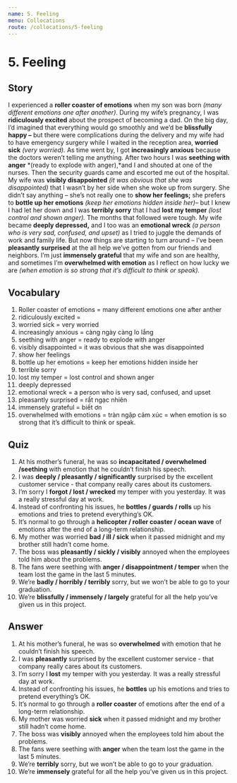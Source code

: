 ```yaml
---
name: 5. Feeling
menu: Collocations
route: /collocations/5-feeling
---
```


# 5. Feeling

## Story
I experienced a **roller coaster of emotions** when my son was born *(many different emotions one after another)*. During my wife’s pregnancy, I was **ridiculously excited** about the prospect of becoming a dad. On the big day, I’d imagined that everything would go smoothly and we’d be **blissfully happy –** but there were complications during the delivery and my wife had to have emergency surgery while I waited in the reception area, **worried sick** *(very worried).*
As time went by, I got **increasingly anxious** because the doctors weren’t telling me anything. After two hours I was **seething with anger** *(ready to explode with anger),*and I and shouted at one of the nurses. Then the security guards came and escorted me out of the hospital. 
My wife was **visibly disappointed** *(it was obvious that she was disappointed)* that I wasn’t by her side when she woke up from surgery. She didn’t say anything – she’s not really one to **show her feelings;** she prefers to **bottle up her emotions** *(keep her emotions hidden inside her)*– but I knew I had let her down and I was **terribly sorry** that I had **lost my temper** *(lost control and shown anger).*
The months that followed were tough. My wife became **deeply depressed,** and I too was an **emotional wreck** *(a person who is very sad, confused, and upset)* as I tried to juggle the demands of work and family life. But now things are starting to turn around – I’ve been **pleasantly surprised** at the all help we’ve gotten from our friends and neighbors. 
I’m just **immensely grateful** that my wife and son are healthy, and sometimes I’m **overwhelmed with emotion** as I reflect on how lucky we are *(when emotion is so strong that it’s difficult to think or speak).*

## Vocabulary
1. Roller coaster of emotions = many different emotions one after anther
2. ridiculously excited = 
3. worried sick = very worried
4. increasingly anxious = càng ngày càng lo lắng 
5. seething with anger = ready to explode with anger
6. visibly disappointed = it was obvious that she was disappointed
7. show her feelings
8. bottle up her emotions = keep her emotions hidden inside her
9. terrible sorry
10. lost my temper = lost control and shown anger
11. deeply depressed
12. emotional wreck = a person who is very sad, confused, and upset
13. pleasantly surprised = rất ngạc nhiên
14. immensely grateful = biết ơn
15. overwhelmed with  emotions = tràn ngập cảm xúc = when emotion is so strong that it’s difficult to think or speak.

## Quiz
1. At his mother’s funeral, he was so **incapacitated / overwhelmed /seething** with emotion that he couldn’t finish his speech. 
2. I was **deeply / pleasantly / significantly** surprised by the excellent customer service - that company really cares about its customers. 
3. I’m sorry I **forgot / lost / wrecked** my temper with you yesterday. It was a really stressful day at work. 
4. Instead of confronting his issues, he **bottles / guards / rolls** up his emotions and tries to pretend everything’s OK. 
5. It’s normal to go through a **helicopter / roller coaster / ocean wave** of emotions after the end of a long-term relationship. 
6. My mother was worried **bad / ill / sick** when it passed midnight and my brother still hadn’t come home. 
7. The boss was **pleasantly / sickly / visibly** annoyed when the employees told him about the problems. 
8. The fans were seething with **anger / disappointment / temper** when the team lost the game in the last 5 minutes. 
9. We’re **badly / horribly / terribly** sorry, but we won’t be able to go to your graduation. 
10. We’re **blissfully / immensely / largely** grateful for all the help you’ve given us in this project. 


## Answer

1. At his mother’s funeral, he was so **overwhelmed** with emotion that he couldn’t finish his speech. 
2. I was **pleasantly** surprised by the excellent customer service - that company really cares about its customers. 
3. I’m sorry I **lost** my temper with you yesterday. It was a really stressful day at work. 
4. Instead of confronting his issues, he **bottles** up his emotions and tries to pretend everything’s OK. 
5. It’s normal to go through a **roller coaster** of emotions after the end of a long-term relationship. 
6. My mother was worried **sick** when it passed midnight and my brother still hadn’t come home. 
7. The boss was **visibly** annoyed when the employees told him about the problems. 
8. The fans were seething with **anger** when the team lost the game in the last 5 minutes. 
9. We’re **terribly** sorry, but we won’t be able to go to your graduation. 
10. We’re **immensely** grateful for all the help you’ve given us in this project.
